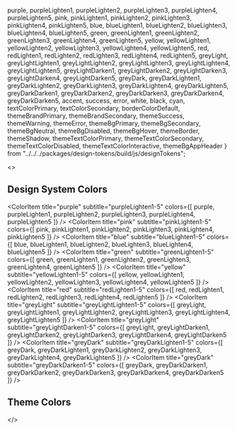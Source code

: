   purple,
  purpleLighten1,
  purpleLighten2,
  purpleLighten3,
  purpleLighten4,
  purpleLighten5,
  pink,
  pinkLighten1,
  pinkLighten2,
  pinkLighten3,
  pinkLighten4,
  pinkLighten5,
  blue,
  blueLighten1,
  blueLighten2,
  blueLighten3,
  blueLighten4,
  blueLighten5,
  green,
  greenLighten1,
  greenLighten2,
  greenLighten3,
  greenLighten4,
  greenLighten5,
  yellow,
  yellowLighten1,
  yellowLighten2,
  yellowLighten3,
  yellowLighten4,
  yellowLighten5,
  red,
  redLighten1,
  redLighten2,
  redLighten3,
  redLighten4,
  redLighten5,
  greyLight,
  greyLightLighten1,
  greyLightLighten2,
  greyLightLighten3,
  greyLightLighten4,
  greyLightLighten5,
  greyLightDarken1,
  greyLightDarken2,
  greyLightDarken3,
  greyLightDarken4,
  greyLightDarken5,
  greyDark,
  greyDarkLighten1,
  greyDarkLighten2,
  greyDarkLighten3,
  greyDarkLighten4,
  greyDarkLighten5,
  greyDarkDarken1,
  greyDarkDarken2,
  greyDarkDarken3,
  greyDarkDarken4,
  greyDarkDarken5,
  accent,
  success,
  error,
  white,
  black,
  cyan,
  textColorPrimary,
  textColorSecondary,
  borderColorDefault,
  themeBrandPrimary,
  themeBrandSecondary,
  themeSuccess,
  themeWarning,
  themeError,
  themeBgPrimary,
  themeBgSecondary,
  themeBgNeutral,
  themeBgDisabled,
  themeBgHover,
  themeBorder,
  themeShadow,
  themeTextColorPrimary,
  themeTextColorSecondary,
  themeTextColorDisabled,
  themeTextColorInteractive,
  themeBgAppHeader
} from "../../../packages/design-tokens/build/js/designTokens";

<Meta title="DesignTokens/Colors" />

<>
  <ColorPalette>
      <h2>Design System Colors</h2>
      <ColorItem title="accent" subtitle="" colors={[accent]} />
      <ColorItem title="white" subtitle="" colors={[white]} />
      <ColorItem title="black" subtitle="" colors={[black]} />
      <ColorItem title="success" subtitle="" colors={[success]} />
      <ColorItem title="error" subtitle="" colors={[error]} />
      <ColorItem title="cyan" subtitle="" colors={[cyan]} />
      <ColorItem
        title="textColorPrimary"
        subtitle=""
        colors={[textColorPrimary]}
      />
      <ColorItem
        title="textColorSecondary"
        subtitle=""
        colors={[textColorSecondary]}
      />
      <ColorItem
        title="borderColorDefault"
        subtitle=""
        colors={[borderColorDefault]}
      />
      <ColorItem
        title="purple"
        subtitle="purpleLighten1-5"
        colors={[
          purple,
          purpleLighten1,
          purpleLighten2,
          purpleLighten3,
          purpleLighten4,
          purpleLighten5
        ]}
      />
      <ColorItem
        title="pink"
        subtitle="pinkLighten1-5"
        colors={[
          pink,
          pinkLighten1,
          pinkLighten2,
          pinkLighten3,
          pinkLighten4,
          pinkLighten5
        ]}
      />
      <ColorItem
        title="blue"
        subtitle="blueLighten1-5"
        colors={[
          blue,
          blueLighten1,
          blueLighten2,
          blueLighten3,
          blueLighten4,
          blueLighten5
        ]}
      />
      <ColorItem
        title="green"
        subtitle="greenLighten1-5"
        colors={[
          green,
          greenLighten1,
          greenLighten2,
          greenLighten3,
          greenLighten4,
          greenLighten5
        ]}
      />
      <ColorItem
        title="yellow"
        subtitle="yellowLighten1-5"
        colors={[
          yellow,
          yellowLighten1,
          yellowLighten2,
          yellowLighten3,
          yellowLighten4,
          yellowLighten5
        ]}
      />
      <ColorItem
        title="red"
        subtitle="redLighten1-5"
        colors={[
          red,
          redLighten1,
          redLighten2,
          redLighten3,
          redLighten4,
          redLighten5
        ]}
      />
      <ColorItem
        title="greyLight"
        subtitle="greyLightLighten1-5"
        colors={[
          greyLight,
          greyLightLighten1,
          greyLightLighten2,
          greyLightLighten3,
          greyLightLighten4,
          greyLightLighten5
        ]}
      />
      <ColorItem
        title="greyLight"
        subtitle="greyLightDarken1-5"
        colors={[
          greyLight,
          greyLightDarken1,
          greyLightDarken2,
          greyLightDarken3,
          greyLightDarken4,
          greyLightDarken5
        ]}
      />
      <ColorItem
        title="greyDark"
        subtitle="greyDarkLighten1-5"
        colors={[
          greyDark,
          greyDarkLighten1,
          greyDarkLighten2,
          greyDarkLighten3,
          greyDarkLighten4,
          greyDarkLighten5
        ]}
      />
      <ColorItem
        title="greyDark"
        subtitle="greyDarkDarken1-5"
        colors={[
          greyDark,
          greyDarkDarken1,
          greyDarkDarken2,
          greyDarkDarken3,
          greyDarkDarken4,
          greyDarkDarken5
        ]}
      />
      <h2>Theme Colors</h2>
      <ColorItem
        title="themeBrandPrimary"
        subtitle="purple"
        colors={[themeBrandPrimary]}
      />
      <ColorItem
        title="themeBrandSecondary"
        subtitle="pink"
        colors={[themeBrandSecondary]}
      />
      <ColorItem
        title="themeSuccess"
        subtitle="green"
        colors={[themeSuccess]}
      />
      <ColorItem
        title="themeWarning"
        subtitle="yellow"
        colors={[themeWarning]}
      />
      <ColorItem title="themeError" subtitle="red" colors={[themeError]} />
      <ColorItem
        title="themeBgAppHeader"
        subtitle="purpleDarken4"
        colors={[themeBgAppHeader]}
      />
      <ColorItem
        title="themeBgPrimary"
        subtitle="white"
        colors={[themeBgPrimary]}
      />
      <ColorItem
        title="themeBgSecondary"
        subtitle="greyLightLighten5"
        colors={[themeBgSecondary]}
      />
      <ColorItem
        title="themeBgNeutral"
        subtitle="greyLight"
        colors={[themeBgNeutral]}
      />
      <ColorItem
        title="themeBgDisabled"
        subtitle="greyLightLighten3"
        colors={[themeBgDisabled]}
      />
      <ColorItem
        title="themeBgHover"
        subtitle="greyLightLighten5"
        colors={[themeBgHover]}
      />
      <ColorItem
        title="themeBorder"
        subtitle="greyLight"
        colors={[themeBorder]}
      />
      <ColorItem title="themeShadow" subtitle="shadow" colors={[themeShadow]} />
      <ColorItem
        title="themeTextColorPrimary"
        subtitle="greyDark"
        colors={[themeTextColorPrimary]}
      />
      <ColorItem
        title="themeTextColorSecondary"
        subtitle="greyDarkLighten4"
        colors={[themeTextColorSecondary]}
      />
      <ColorItem
        title="themeTextColorDisabled"
        subtitle="greyLightDarken2"
        colors={[themeTextColorDisabled]}
      />
      <ColorItem
        title="themeTextColorInteractive"
        subtitle="purple"
        colors={[themeTextColorInteractive]}
      />
    </ColorPalette>
</>